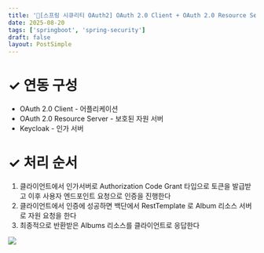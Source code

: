 ```yaml
---
title: '🔗[스프링 시큐리티 OAuth2] OAuth 2.0 Client + OAuth 2.0 Resource Server 연동'
date: 2025-08-20
tags: ['springboot', 'spring-security']
draft: false
layout: PostSimple
---
```


# ✓ 연동 구성

- OAuth 2.0 Client - 어플리케이션
- OAuth 2.0 Resource Server - 보호된 자원 서버
- Keycloak - 인가 서버

# ✓ 처리 순서

1. 클라이언트에서 인가서버로 Authorization Code Grant 타입으로 토큰을 발급받고 이후 사용자 엔드포인트 요청으로 인증을 진행한다
2. 클라이언트에서 인증에 성공하면 백단에서 RestTemplate 로 Album 리소스 서버로 자원 요청을 한다
3. 최종적으로 반환받은 Albums 리소스를 클라이언트로 응답한다

<img src="/static/images/springBoot/image00000038.png" />